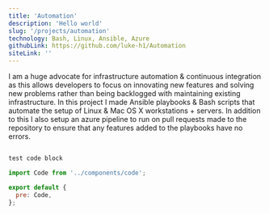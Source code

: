```yaml
---
title: 'Automation'
description: 'Hello world' 
slug: '/projects/automation'
technology: Bash, Linux, Ansible, Azure
githubLink: https://github.com/luke-h1/Automation
siteLink: '' 
--- 
```


I am a huge advocate for infrastructure automation & continuous integration as this allows developers to focus on innovating new features and solving new problems rather than being backlogged with maintaining existing infrastructure. In this project I made Ansible playbooks & Bash scripts that automate the setup of Linux & Mac OS X workstations + servers. In addition to this I also setup an azure pipeline to run on pull requests made to the repository to ensure that any features added to the playbooks have no errors.

```js 

test code block 

```

```js  
import Code from '../components/code';

export default {
  pre: Code,
};
```